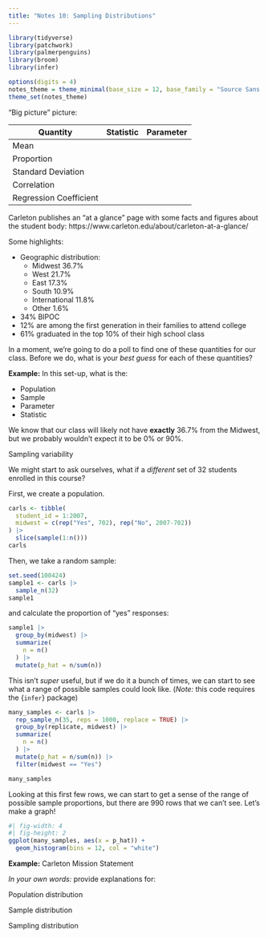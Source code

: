 ```yaml
---
title: "Notes 10: Sampling Distributions"
---
```


```r
library(tidyverse)
library(patchwork)
library(palmerpenguins)
library(broom)
library(infer)

options(digits = 4)
notes_theme = theme_minimal(base_size = 12, base_family = "Source Sans 3")
theme_set(notes_theme)
```

"Big picture" picture:

\vspace{1.5in}

| Quantity | Statistic | Parameter |
|------|------|------|
| Mean    |      |      |
| Proportion     |      |      |
| Standard Deviation     |      |      |
| Correlation     |      |      |
| Regression Coefficient     |      |      |



Carleton publishes an "at a glance" page with some facts and figures about the student body: https://www.carleton.edu/about/carleton-at-a-glance/

Some highlights: 

- Geographic distribution: 
    - Midwest 36.7% 
    - West 21.7%
    - East 17.3%
    - South 10.9%
    - International 11.8%
    - Other 1.6%
- 34% BIPOC
- 12% are among the first generation in their families to attend college
- 61% graduated in the top 10% of their high school class

In a moment, we're going to do a poll to find one of these quantities for our class. Before we do, what is your *best guess* for each of these quantities? 

**Example:** In this set-up, what is the: 

- Population
- Sample
- Parameter
- Statistic

We know that our class will likely not have **exactly** 36.7% from the Midwest, but we probably wouldn't expect it to be 0% or 90%. 

::: callout-note
Sampling variability

\vspace{.5in}
:::

We might start to ask ourselves, what if a *different* set of 32 students enrolled in this course? 

First, we create a population. 

```r
carls <- tibble(
  student_id = 1:2007,
  midwest = c(rep("Yes", 702), rep("No", 2007-702))
) |>
  slice(sample(1:n()))
carls
```

Then, we take a random sample: 

```r
set.seed(100424)
sample1 <- carls |>
  sample_n(32)
sample1
```

and calculate the proportion of "yes" responses: 

```r
sample1 |>
  group_by(midwest) |>
  summarize(
    n = n()
  ) |>
  mutate(p_hat = n/sum(n))
```

This isn't *super* useful, but if we do it a bunch of times, we can start to see what a range of possible samples could look like. (*Note:* this code requires the {`infer`} package)

```r
many_samples <- carls |>
  rep_sample_n(35, reps = 1000, replace = TRUE) |>
  group_by(replicate, midwest) |>
  summarize(
    n = n()
  ) |>
  mutate(p_hat = n/sum(n)) |>
  filter(midwest == "Yes")

many_samples
```

Looking at this first few rows, we can start to get a sense of the range of possible sample proportions, but there are 990 rows that we can't see. Let's make a graph! 

```r
#| fig-width: 4
#| fig-height: 2
ggplot(many_samples, aes(x = p_hat)) + 
  geom_histogram(bins = 12, col = "white")
```

**Example:** Carleton Mission Statement

\vspace{2in}

*In your own words:* provide explanations for:

::: callout-note
Population distribution

\vspace{.5in}
:::

::: callout-note
Sample distribution

\vspace{.5in}
:::

::: callout-note
Sampling distribution

\vspace{.5in}
:::
